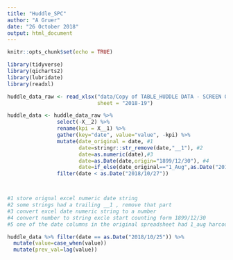 ```yaml
---
title: "Huddle_SPC"
author: "A Gruer"
date: "26 October 2018"
output: html_document
---
```


```r
knitr::opts_chunk$set(echo = TRUE)
```

```r
library(tidyverse)
library(qicharts2)
library(lubridate)
library(readxl)


```

```r
huddle_data_raw <- read_xlsx("data/Copy of TABLE_HUDDLE DATA - SCREEN 01.xlsx",
                             sheet = "2018-19")


```

```r
huddle_data <- huddle_data_raw %>%
                select(-X__2) %>%
                rename(kpi = X__1) %>%
                gather(key="date", value="value", -kpi) %>%
                mutate(date_original = date, #1
                       date=stringr::str_remove(date,"__1"), #2
                       date=as.numeric(date),#3
                       date=as.Date(date,origin="1899/12/30"), #4 
                       date=if_else(date_original=="1_Aug",as.Date("2018/08/01"),date)) %>% #5
                filter(date < as.Date("2018/10/27"))



#1 store orignal excel numeric date string
#2 some strings had a trailing __1 , remove that part
#3 convert excel date numeric string to a number
#4 convert number to string excle start counting form 1899/12/30
#5 one of the date columns in the original spreadsheet had 1_aug harcoded 

```

```r
huddle_data %>% filter(date == as.Date("2018/10/25")) %>%
  mutate(value=case_when(value))
  mutate(prev_val=lag(value))
```

